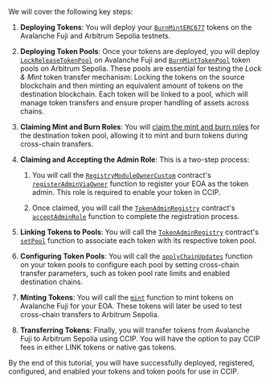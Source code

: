 We will cover the following key steps:

1. **Deploying Tokens**: You will deploy your [`BurnMintERC677`](https://github.com/smartcontractkit/ccip/blob/release/contracts-ccip-1.5.1/contracts/src/v0.8/shared/token/ERC677/BurnMintERC677.sol) tokens on the Avalanche Fuji and Arbitrum Sepolia testnets.

1. **Deploying Token Pools**: Once your tokens are deployed, you will deploy [`LockReleaseTokenPool`](/ccip/tools-resources/api-reference/evm/v1.5.1/lock-release-token-pool) on Avalanche Fuji and [`BurnMintTokenPool`](/ccip/tools-resources/api-reference/evm/v1.5.1/burn-mint-token-pool) token pools on Arbitrum Sepolia. These pools are essential for testing the _Lock & Mint_ token transfer mechanism: Locking the tokens on the source blockchain and then minting an equivalent amount of tokens on the destination blockchain. Each token will be linked to a pool, which will manage token transfers and ensure proper handling of assets across chains.

1. **Claiming Mint and Burn Roles**: You will [claim the mint and burn roles](https://github.com/smartcontractkit/ccip/blob/release/contracts-ccip-1.5.1/contracts/src/v0.8/shared/token/ERC677/BurnMintERC677.sol#L141) for the destination token pool, allowing it to mint and burn tokens during cross-chain transfers.

1. **Claiming and Accepting the Admin Role**: This is a two-step process:

   1. You will call the [`RegistryModuleOwnerCustom`](/ccip/tools-resources/api-reference/evm/v1.5.1/registry-module-owner-custom) contract's [`registerAdminViaOwner`](/ccip/tools-resources/api-reference/evm/v1.5.1/registry-module-owner-custom#registeradminviaowner) function to register your EOA as the token admin. This role is required to enable your token in CCIP.

   1. Once claimed, you will call the [`TokenAdminRegistry`](/ccip/tools-resources/api-reference/evm/v1.5.1/token-admin-registry) contract's [`acceptAdminRole`](/ccip/tools-resources/api-reference/evm/v1.5.1/token-admin-registry#acceptadminrole) function to complete the registration process.

1. **Linking Tokens to Pools**: You will call the [`TokenAdminRegistry`](/ccip/tools-resources/api-reference/evm/v1.5.1/token-admin-registry) contract's [`setPool`](/ccip/tools-resources/api-reference/evm/v1.5.1/token-admin-registry#setpool) function to associate each token with its respective token pool.

1. **Configuring Token Pools**: You will call the [`applyChainUpdates`](/ccip/tools-resources/api-reference/evm/v1.5.1/token-pool#applychainupdates) function on your token pools to configure each pool by setting cross-chain transfer parameters, such as token pool rate limits and enabled destination chains.

1. **Minting Tokens**: You will call the [`mint`](https://github.com/smartcontractkit/ccip/blob/f8d2f981e54aa7eb739d21ab925a954e043da9b6/contracts/src/v0.8/shared/token/ERC677/BurnMintERC677.sol#L128) function to mint tokens on Avalanche Fuji for your EOA. These tokens will later be used to test cross-chain transfers to Arbitrum Sepolia.

1. **Transferring Tokens**: Finally, you will transfer tokens from Avalanche Fuji to Arbitrum Sepolia using CCIP. You will have the option to pay CCIP fees in either LINK tokens or native gas tokens.

By the end of this tutorial, you will have successfully deployed, registered, configured, and enabled your tokens and token pools for use in CCIP.
